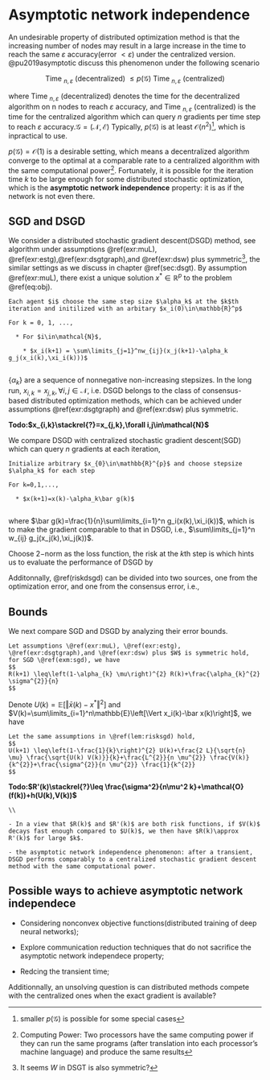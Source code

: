 \newcommand{\E}{\mathbb{E}}

# Asymptotic network independence

An undesirable property of distributed optimization method is that the increasing number of nodes may result in a large increase in the time to reach the same $\varepsilon$ accuracy(error $<\varepsilon$) under the centralized version. @pu2019asymptotic discuss this phenomenon under the following scenario

$$
\text { Time }_{n, \varepsilon} \text { (decentralized) } \leq p(\mathcal{G}) \text { Time }_{n, \varepsilon} \text { (centralized) }
$$


where $\text { Time }_{n, \varepsilon} \text { (decentralized) }$ denotes the time for the decentralized algorithm on n nodes
to reach $\varepsilon$ accuracy, and $\text { Time }_{n, \varepsilon} \text { (centralized) }$ is the time for the centralized algorithm which can query $n$ gradients per time step to reach $\varepsilon$ accuracy.$\mathcal{G}=(\mathcal{N},\mathcal{E})$ Typically, $p(\mathcal{G})$ is at least $\mathcal{O}(n^2)$^[smaller $p(\mathcal{G})$ is possible for some special cases], which is inpractical to use. 


$p(\mathcal{G})=\mathcal{O}(1)$ is a desirable setting, which means a decentralized algorithm converge to the optimal at a comparable rate to a centralized algorithm with the same computational power^[Computing Power: Two processors have the same computing power if they can run the same programs (after translation into each processor's machine language) and produce the same results]. Fortunately, it is possible for the iteration time $k$ to be large enough for some distributed stochastic optimization, which is the **asymptotic network independence** property: it is as if the network is not even there. 

## SGD and DSGD 

We consider a distributed stochastic gradient descent(DSGD) method, see algorithm  under assumptions \@ref(exr:muL), \@ref(exr:estg),\@ref(exr:dsgtgraph),and \@ref(exr:dsw) plus symmetric^[It seems $W$ in DSGT is also symmetric?], the similar settings as we discuss in chapter \@ref(sec:dsgt). By assumption \@ref(exr:muL), there exist a unique solution $x^*\in\mathbb{R}^p$ to the problem \@ref(eq:obj).



```example
Each agent $i$ choose the same step size $\alpha_k$ at the $k$th iteration and initilized with an arbitary $x_i(0)\in\mathbb{R}^p$

For k = 0, 1, ...,

  * For $i\in\mathcal{N}$, 
  
    * $x_i(k+1) = \sum\limits_{j=1}^nw_{ij}(x_j(k+1)-\alpha_k g_j(x_i(k),\xi_i(k)))$ 
  
```
$\{\alpha_k\}$ are a sequence of nonnegative non-increasing stepsizes. In the long run, $x_{i,k}=x_{j,k},\forall i,j\in\mathcal{N}$, i.e. DSGD belongs to the class of consensus-based distributed optimization methods, which can be achieved under assumptions \@ref(exr:dsgtgraph) and \@ref(exr:dsw) plus symmetric.

__Todo:$x_{i,k}\stackrel{?}=x_{j,k},\forall i,j\in\mathcal{N}$__ 

We compare DSGD with centralized stochastic gradient descent(SGD) which can query $n$ gradients at each iteration, 

```example
Initialize arbitrary $x_{0}\in\mathbb{R}^{p}$ and choose stepsize $\alpha_k$ for each step

For k=0,1,...,

  * $x(k+1)=x(k)-\alpha_k\bar g(k)$
  
```

where $\bar g(k)=\frac{1}{n}\sum\limits_{i=1}^n g_i(x(k),\xi_i(k))$, which is to make the gradient comparable to that in DSGD, i.e., $\sum\limits_{j=1}^n w_{ij} g_j(x_j(k),\xi_j(k))$. 

Choose $2-$norm as the loss function, the risk at the $k$th step is 
\begin{equation}
R(k)=\E\left[\Vert x(k)-x^*\Vert^2\right]=\frac{1}{n}\sum\limits_{i=1}^n\E\left[\Vert x(k)-x^*\Vert^2\right]
(\#eq:risksgd)
\end{equation} 
which hints us to evaluate the performance of DSGD by 
\begin{equation}
R'(k)=\frac{1}{n}\sum\limits_{i=1}^n E\left[\Vert x_i(k)-x^*\Vert^2\right]
(\#eq:riskdsgd)
\end{equation}

Additonnally, \@ref(riskdsgd) can be divided into two sources, one from the optimization error, and one from the consensus error, i.e.,
\begin{equation}
R'(K)=\underbrace{\E\left[\Vert \bar x(k)-x^*\Vert^2\right]}_{\text{expected optimization error}} + 
\underbrace{\frac{1}{n}\sum_{i=1}^n\E\left[\Vert  x_i(k)-\bar x(k)^*\Vert^2\right]}_{\text{expected consensus error}}
(\#eq:drdsgd)
\end{equation}

## Bounds

We next compare SGD and DSGD by analyzing their error bounds.

```lemma
Let assumptions \@ref(exr:muL), \@ref(exr:estg), \@ref(exr:dsgtgraph),and \@ref(exr:dsw) plus $W$ is symmetric hold, for SGD \@ref(exm:sgd), we have
$$
R(k+1) \leq\left(1-\alpha_{k} \mu\right)^{2} R(k)+\frac{\alpha_{k}^{2} \sigma^{2}}{n}
$$
```

Denote $U(k)=\E\left[\Vert \bar x(k)-x^*\Vert^2\right]$ and $V(k)=\sum\limits_{i=1}^n\E\left[\Vert x_i(k)-\bar x(k)\right]$, we have 

```lemma
Let the same assumptions in \@ref(lem:risksgd) hold, 
$$
U(k+1) \leq\left(1-\frac{1}{k}\right)^{2} U(k)+\frac{2 L}{\sqrt{n} \mu} \frac{\sqrt{U(k) V(k)}}{k}+\frac{L^{2}}{n \mu^{2}} \frac{V(k)}{k^{2}}+\frac{\sigma^{2}}{n \mu^{2}} \frac{1}{k^{2}}
$$
```

__Todo:$R'(k)\stackrel{?}\leq \frac{\sigma^2}{n\mu^2 k}+\mathcal{O}(f(k))+h(U(k),V(k))$__

```remark
\\

- In a view that $R(k)$ and $R'(k)$ are both risk functions, if $V(k)$ decays fast enough compared to $U(k)$, we then have $R(k)\approx R'(k)$ for large $k$.

- the asymptotic network independence phenomenon: after a transient, DSGD performs comparably to a centralized stochastic gradient descent method with the same computational power.

```


## Possible ways to achieve asymptotic network independece

- Considering nonconvex objective functions(distributed training of deep neural networks);

- Explore communication reduction techniques that do not sacrifice the asymptotic network independece property;

- Redcing the transient time;

Additionnally, an unsolving question is can distributed methods compete with the centralized ones when the exact gradient is available?
